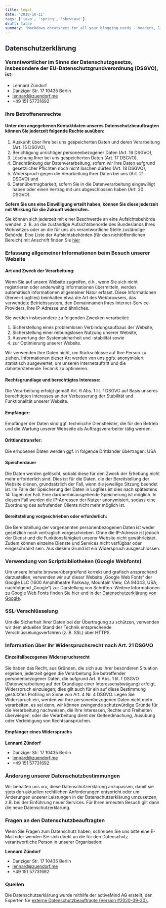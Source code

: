 ```yaml
---
title: legal
date: '2019-10-11'
tags: ['java', 'spring', 'showcase']
draft: false
summary: 'Markdown cheatsheet for all your blogging needs - headers, lists, images, tables and more! An illustrated guide based on GitHub Flavored Markdown.'
---
```


## Datenschutzerklärung
### Verantwortlicher im Sinne der Datenschutzgesetze, insbesondere der EU-Datenschutzgrundverordnung (DSGVO), ist:

- Lennard Zündorf
- Danziger Str. 17 10435 Berlin
- lennard@zuendorf.me
- +49 151 57731692

### Ihre Betroffenenrechte
#### Unter den angegebenen Kontaktdaten unseres Datenschutzbeauftragten können Sie jederzeit folgende Rechte ausüben:

1. Auskunft über Ihre bei uns gespeicherten Daten und deren Verarbeitung (Art. 15 DSGVO),
2. Berichtigung unrichtiger personenbezogener Daten (Art. 16 DSGVO),
3. Löschung Ihrer bei uns gespeicherten Daten (Art. 17 DSGVO),
4. Einschränkung der Datenverarbeitung, sofern wir Ihre Daten aufgrund gesetzlicher Pflichten noch nicht löschen dürfen (Art. 18 DSGVO),
5. Widerspruch gegen die Verarbeitung Ihrer Daten bei uns (Art. 21 DSGVO) und
6. Datenübertragbarkeit, sofern Sie in die Datenverarbeitung eingewilligt haben oder einen Vertrag mit uns abgeschlossen haben (Art. 20 DSGVO).

**Sofern Sie uns eine Einwilligung erteilt haben, können Sie diese jederzeit mit Wirkung für die Zukunft widerrufen.**

Sie können sich jederzeit mit einer Beschwerde an eine Aufsichtsbehörde wenden, z. B. an die zuständige Aufsichtsbehörde des Bundeslands Ihres Wohnsitzes oder an die für uns als verantwortliche Stelle zuständige Behörde.
Eine Liste der Aufsichtsbehörden (für den nichtöffentlichen Bereich) mit Anschrift finden Sie [hier](https://www.bfdi.bund.de/DE/Service/Anschriften/Laender/Laender-node.html)

### Erfassung allgemeiner Informationen beim Besuch unserer Website
#### Art und Zweck der Verarbeitung:

Wenn Sie auf unsere Website zugreifen, d.h., wenn Sie sich nicht registrieren oder anderweitig Informationen übermitteln, werden automatisch Informationen allgemeiner Natur erfasst. Diese Informationen (Server-Logfiles) beinhalten etwa die Art des Webbrowsers, das verwendete Betriebssystem, den Domainnamen Ihres Internet-Service-Providers, Ihre IP-Adresse und ähnliches.

Sie werden insbesondere zu folgenden Zwecken verarbeitet:

1. Sicherstellung eines problemlosen Verbindungsaufbaus der Website,
2. Sicherstellung einer reibungslosen Nutzung unserer Website,
3. Auswertung der Systemsicherheit und -stabilität sowie
4. zur Optimierung unserer Website.

Wir verwenden Ihre Daten nicht, um Rückschlüsse auf Ihre Person zu ziehen. Informationen dieser Art werden von uns ggfs. anonymisiert statistisch ausgewertet, um unseren Internetauftritt und die dahinterstehende Technik zu optimieren.

#### Rechtsgrundlage und berechtigtes Interesse:

Die Verarbeitung erfolgt gemäß Art. 6 Abs. 1 lit. f DSGVO auf Basis unseres berechtigten Interesses an der Verbesserung der Stabilität und Funktionalität unserer Website.

#### Empfänger:

Empfänger der Daten sind ggf. technische Dienstleister, die für den Betrieb und die Wartung unserer Webseite als Auftragsverarbeiter tätig werden.

#### Drittlandtransfer:
Die erhobenen Daten werden ggf. in folgende Drittländer übertragen: USA

#### Speicherdauer
Die Daten werden gelöscht, sobald diese für den Zweck der Erhebung nicht mehr erforderlich sind. Dies ist für die Daten, die der Bereitstellung der Website dienen, grundsätzlich der Fall, wenn die jeweilige Sitzung beendet ist.
Im Falle der Speicherung der Daten in Logfiles ist dies nach spätestens 14 Tagen der Fall. Eine darüberhinausgehende Speicherung ist möglich. In diesem Fall werden die IP-Adressen der Nutzer anonymisiert, sodass eine Zuordnung  des aufrufenden Clients nicht mehr möglich ist.

#### Bereitstellung vorgeschrieben oder erforderlich:

Die Bereitstellung der vorgenannten personenbezogenen Daten ist weder gesetzlich noch vertraglich vorgeschrieben. Ohne die IP-Adresse ist jedoch der Dienst und die Funktionsfähigkeit unserer Website nicht gewährleistet. Zudem können einzelne Dienste und Services nicht verfügbar oder eingeschränkt sein. Aus diesem Grund ist ein Widerspruch ausgeschlossen.

### Verwendung von Scriptbibliotheken (Google Webfonts)

Um unsere Inhalte browserübergreifend korrekt und grafisch ansprechend darzustellen, verwenden wir auf dieser Website „Google Web Fonts“ der Google LLC (1600 Amphitheatre Parkway, Mountain View, CA 94043, USA; nachfolgend „Google“) zur Darstellung von Schriften.
Weitere Informationen zu Google Web Fonts finden Sie [hier](https://developers.google.com/fonts/faq) und in der [Datenschutzerklärung von Google](https://www.google.com/policies/privacy/).

### SSL-Verschlüsselung
Um die Sicherheit Ihrer Daten bei der Übertragung zu schützen, verwenden wir dem aktuellen Stand der Technik entsprechende Verschlüsselungsverfahren (z. B. SSL) über HTTPS.

### Information über Ihr Widerspruchsrecht nach Art. 21 DSGVO
#### Einzelfallbezogenes Widerspruchsrecht

Sie haben das Recht, aus Gründen, die sich aus Ihrer besonderen Situation ergeben, jederzeit gegen die Verarbeitung Sie betreffender personenbezogener Daten, die aufgrund Art. 6 Abs. 1 lit. f DSGVO (Datenverarbeitung auf der Grundlage einer Interessenabwägung) erfolgt, Widerspruch einzulegen; dies gilt auch für ein auf diese Bestimmung gestütztes Profiling im Sinne von Art. 4 Nr. 4 DSGVO.
Legen Sie Widerspruch ein, werden wir Ihre personenbezogenen Daten nicht mehr verarbeiten, es sei denn, wir können zwingende schutzwürdige Gründe für die Verarbeitung nachweisen, die Ihre Interessen, Rechte und Freiheiten überwiegen, oder die Verarbeitung dient der Geltendmachung, Ausübung oder Verteidigung von Rechtsansprüchen.

#### Empfänger eines Widerspruchs

**Lennard Zündorf**
- Danziger Str. 17 10435 Berlin
- lennard@zuendorf.me
- +49 151 57731692

### Änderung unserer Datenschutzbestimmungen
Wir behalten uns vor, diese Datenschutzerklärung anzupassen, damit sie stets den aktuellen rechtlichen Anforderungen entspricht oder um Änderungen unserer Leistungen in der Datenschutzerklärung umzusetzen, z.B. bei der Einführung neuer Services. Für Ihren erneuten Besuch gilt dann die neue Datenschutzerklärung.

### Fragen an den Datenschutzbeauftragten

Wenn Sie Fragen zum Datenschutz haben, schreiben Sie uns bitte eine E-Mail oder wenden Sie sich direkt an die für den Datenschutz verantwortliche Person in unserer Organisation:

**Lennard Zündorf**
- Danziger Str. 17 10435 Berlin
- lennard@zuendorf.me
- +49 151 57731692

### Quellen
Die Datenschutzerklärung wurde mithilfe der activeMind AG erstellt, den Experten für [externe Datenschutzbeauftragte (Version #2020-09-30).](https://www.activemind.de/datenschutz/datenschutzbeauftragter).